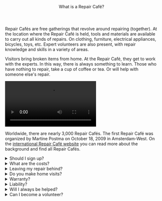 
<Header>What is a Repair Café?</Header>

Repair Cafés are free gatherings that revolve around repairing (together). At the location where the Repair Café is held, tools and materials are available to carry out all kinds of repairs. On clothing, furniture, electrical appliances, bicycles, toys, etc. Expert volunteers are also present, with repair knowledge and skills in a variety of areas.

Visitors bring broken items from home. At the Repair Café, they get to work with the experts. In this way, there is always something to learn. Those who have nothing to repair, take a cup of coffee or tea. Or will help with someone else's repair.

<Video
  src="https://www.youtube.com/embed/gVjU1ydAUlQ"
  title="Video Repair Café in practice "
/>

Worldwide, there are nearly 3,000 Repair Cafés. The first Repair Café was organized by Martine Postma on October 18, 2009 in Amsterdam-West. On the [international Repair Café website](https://www.repaircafe.org/) you can read more about the background and find all Repair Cafés.

<Details>
  <Summary>Should I sign up?</Summary>

You can simply walk in during the opening hours of a Repair Café with your broken things, without an appointment. Some Repair Cafés work with registration forms. If so, the hostess or host will hand them to you and explain them to you.

Sometimes it is quite busy. They will try to keep the waiting time acceptable. That's why you can often only have one thing repaired at a time. Then you can rejoin the back of the line for the next item.

</Details>

<Details>
  <Summary>What are the costs?</Summary>

Admission to the Repair Cafés, including help with repairs, is free. But a voluntary contribution is greatly appreciated. Costs are incurred only for replacement parts (if needed). A Repair Café may charge something for a cup of coffee or glass of soda.

</Details>

<Details>
  <Summary>Leaving my repair behind?</Summary>

You cannot leave your repair behind, the idea is to work together with a volunteer. Do not hesitate to roll up your sleeves yourself. Loosening screws or undoing a seam, for example, is something almost anyone can do. Many people can do some research online. If you want, you can also carry out the repair yourself, with guidance from the repair person.

</Details>

<Details>
  <Summary>Do you make home visits?</Summary>

In principle, no. The Repair Café is not a handyman service, but a meeting place where people can repair their things together. However, when visiting a Repair Café in your neighborhood, you can contact one of the repairers present and ask your question. Who knows someone might like to help you.

</Details>

<Details>
  <Summary>Warranty?</Summary>

Repair Cafés do not give a warranty . Many repairs succeed. But unfortunately it also happens that an attempt fails. Or a repair seems successful at first, but the item turns out to be defective after returning home.

</Details>

<Details>
  <Summary>Liability?</Summary>

Neither the organizers nor the volunteers of a Repair Café are liable for damage resulting from repair advice or instructions given, for damage to the items offered for repair, for consequential damage or for other damage resulting from activities at the Repair Café. You therefore offer your items for repair at your own risk.

</Details>

<Details>
  <Summary>Will I always be helped?</Summary>

Almost always, but sometimes it can be very busy at a Repair Café and it can happen that you don't get your turn. Repairers also have the right to refuse repair of certain items, for example because they estimate that the repair is going to be too complicated.

</Details>

<Details>
  <Summary>Can I become a volunteer?</Summary>

Can you do something really well and would like to teach it to someone else? For example repairing lamps, fixing holes in a pair of jeans or are you an expert on a specific appliance? Perhaps you would like to learn how to repair yourself under the guidance of an experienced repairer? Or maybe you want to help welcome people with coffee, tea and treats and help as a hostess/host?

In that case, contact a specific Repair Cafe.

</Details>
